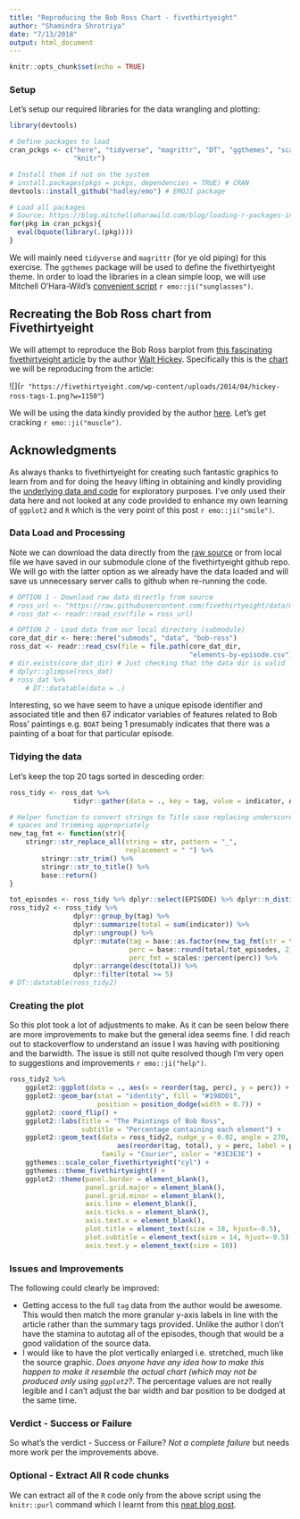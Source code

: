 ```yaml
---
title: "Reproducing the Bob Ross Chart - fivethirtyeight"
author: "Shamindra Shrotriya"
date: "7/13/2018"
output: html_document
---
```


```r
knitr::opts_chunk$set(echo = TRUE)
```

### Setup

Let's setup our required libraries for the data wrangling and plotting:

```r
library(devtools)

# Define packages to load
cran_pckgs <- c("here", "tidyverse", "magrittr", "DT", "ggthemes", "scales",
                "knitr")

# Install them if not on the system
# install.packages(pkgs = pckgs, dependencies = TRUE) # CRAN
devtools::install_github("hadley/emo") # EMOJI package

# Load all packages
# Source: https://blog.mitchelloharawild.com/blog/loading-r-packages-in-a-loop/
for(pkg in cran_pckgs){
  eval(bquote(library(.(pkg))))
}
```

We will mainly need `tidyverse` and
`magrittr` (for ye old piping) for this exercise. The `ggthemes` package will
be used to define the fivethirtyeight theme. In order to load the libraries
in a clean simple loop, we will use Mitchell O'Hara-Wild's [convenient script](https://blog.mitchelloharawild.com/blog/loading-r-packages-in-a-loop/)
`r emo::ji("sunglasses")`.


## Recreating the Bob Ross chart from Fivethirtyeight

We will attempt to reproduce the Bob Ross barplot from [this fascinating fivethirtyeight article](https://fivethirtyeight.com/features/a-statistical-analysis-of-the-work-of-bob-ross/) by the author [Walt Hickey](https://fivethirtyeight.com/contributors/walt-hickey/). Specifically
this is the [chart](https://fivethirtyeight.com/wp-content/uploads/2014/04/hickey-ross-tags-1.png?w=1150) we will be reproducing from the article:

![](`r "https://fivethirtyeight.com/wp-content/uploads/2014/04/hickey-ross-tags-1.png?w=1150"`)


We will be using the data kindly provided by the author [here](https://github.com/fivethirtyeight/data/tree/master/bob-ross). Let's get cracking `r emo::ji("muscle")`.

## Acknowledgments

As always thanks to fivethirtyeight for creating such fantastic graphics to learn from and for doing the heavy lifting in obtaining and kindly providing the [underlying data and code](https://github.com/fivethirtyeight/data) for exploratory purposes. I've only used their data here and not looked at any code
provided to enhance my own learning of `ggplot2` and `R` which is the 
very point of this post `r emo::ji("smile")`.

### Data Load and Processing

Note we can download the data directly from the [raw source](https://raw.githubusercontent.com/fivethirtyeight/data/master/bob-ross/elements-by-episode.csv) or from local file we have saved in our submodule clone
of the fivethirtyeight github repo. We will go with the latter option as
we already have the data loaded and will save us unnecessary server calls to 
github when re-running the code.

```r
# OPTION 1 - Download raw data directly from source
# ross_url <- "https://raw.githubusercontent.com/fivethirtyeight/data/master/bob-ross/elements-by-episode.csv"
# ross_dat <- readr::read_csv(file = ross_url)

# OPTION 2 - Load data from our local directory (submodule)
core_dat_dir <- here::here("submods", "data", "bob-ross")
ross_dat <- readr::read_csv(file = file.path(core_dat_dir,
                                             "elements-by-episode.csv"))
# dir.exists(core_dat_dir) # Just checking that the data dir is valid
# dplyr::glimpse(ross_dat)
# ross_dat %>% 
    # DT::datatable(data = .)    
```

Interesting, so we have seem to have a unique episode identifier and associated title and then 67 indicator variables of features related to
Bob Ross' paintings e.g. `BOAT` being 1 presumably indicates that there
was a painting of a boat for that particular episode.

### Tidying the data

Let's keep the top 20 tags sorted in desceding order:

```r
ross_tidy <- ross_dat %>% 
                tidyr::gather(data = ., key = tag, value = indicator, APPLE_FRAME:WOOD_FRAMED)

# Helper function to convert strings to Title case replacing underscores with
# spaces and trimming appropriately
new_tag_fmt <- function(str){
    stringr::str_replace_all(string = str, pattern = "_", 
                             replacement = " ") %>% 
        stringr::str_trim() %>%
        stringr::str_to_title() %>% 
        base::return()
}

tot_episodes <- ross_tidy %>% dplyr::select(EPISODE) %>% dplyr::n_distinct()
ross_tidy2 <- ross_tidy %>% 
                dplyr::group_by(tag) %>% 
                dplyr::summarize(total = sum(indicator)) %>%
                dplyr::ungroup() %>% 
                dplyr::mutate(tag = base::as.factor(new_tag_fmt(str = tag)),
                              perc = base::round(total/tot_episodes, 2),
                              perc_fmt = scales::percent(perc)) %>%
                dplyr::arrange(desc(total)) %>% 
                dplyr::filter(total >= 5)
# DT::datatable(ross_tidy2)
```

### Creating the plot

So this plot took a lot of adjustments to make. As it can be seen below there
are more improvements to make but the general idea seems fine. I did reach out
to stackoverflow to understand an issue I was having with positioning and the
barwidth. The issue is still not quite resolved though I'm very open to suggestions and improvements `r emo::ji("help")`.

```r
ross_tidy2 %>% 
    ggplot2::ggplot(data = ., aes(x = reorder(tag, perc), y = perc)) +
    ggplot2::geom_bar(stat = "identity", fill = "#198DD1",
                      position = position_dodge(width = 0.7)) +
    ggplot2::coord_flip() +
    ggplot2::labs(title = "The Paintings of Bob Ross",
                  subtitle = "Percentage containing each element") +
    ggplot2::geom_text(data = ross_tidy2, nudge_y = 0.02, angle = 270,
                           aes(reorder(tag, total), y = perc, label = perc_fmt),
                       family = "Courier", color = "#3E3E3E") +
    ggthemes::scale_color_fivethirtyeight("cyl") +
    ggthemes::theme_fivethirtyeight() +
    ggplot2::theme(panel.border = element_blank(), 
                   panel.grid.major = element_blank(),
                   panel.grid.minor = element_blank(), 
                   axis.line = element_blank(),
                   axis.ticks.x = element_blank(),
                   axis.text.x = element_blank(),
                   plot.title = element_text(size = 18, hjust=-0.5),
                   plot.subtitle = element_text(size = 14, hjust=-0.5),
                   axis.text.y = element_text(size = 10))
```

### Issues and Improvements

The following could clearly be improved:

* Getting access to the full `tag` data from the author would be awesome. This
would then match the more granular y-axis labels in line with the article rather
than the summary tags provided. Unlike the author I don't have the stamina to
autotag all of the episodes, though that would be a good validation of the 
source data.
* I would like to have the plot vertically enlarged i.e. stretched, much like
the source graphic. *Does anyone have any idea how to make this happen to make
it resemble the actual chart (which may not be produced only using `ggplot2`?*.
The percentage values are not really legible and I can't adjust the bar width
and bar position to be dodged at the same time.

### Verdict - Success or Failure

So what's the verdict - Success or Failure? *Not a complete failure* but needs more work per the improvements above.

### Optional - Extract All R code chunks

We can extract all of the `R` code only from the above script using the
`knitr::purl` command which I learnt from this [neat blog post](http://felixfan.github.io/extract-r-code/).

